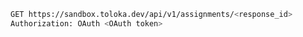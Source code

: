 ```bash
GET https://sandbox.toloka.dev/api/v1/assignments/<response_id>
Authorization: OAuth <OAuth token>
```